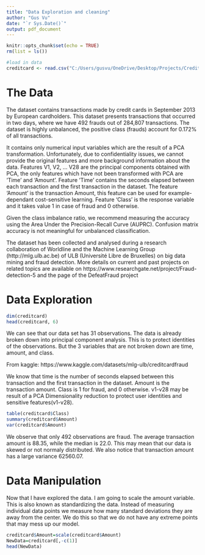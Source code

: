 ---
title: "Data Exploration and cleaning"
author: "Gus Vu"
date: "`r Sys.Date()`"
output: pdf_document
---

```{r setup, include=FALSE}
knitr::opts_chunk$set(echo = TRUE)
rm(list = ls())
```


```{r, include=FALSE}
#load in data
creditcard <- read.csv("C:/Users/gusvu/OneDrive/Desktop/Projects/Creditr Card/creditcard.csv")
```



# The Data

The dataset contains transactions made by credit cards in September 2013 by European cardholders.
This dataset presents transactions that occurred in two days, where we have 492 frauds out of 284,807 transactions. The dataset is highly unbalanced, the positive class (frauds) account for 0.172% of all transactions.

It contains only numerical input variables which are the result of a PCA transformation. Unfortunately, due to confidentiality issues, we cannot provide the original features and more background information about the data. Features V1, V2, … V28 are the principal components obtained with PCA, the only features which have not been transformed with PCA are 'Time' and 'Amount'. Feature 'Time' contains the seconds elapsed between each transaction and the first transaction in the dataset. The feature 'Amount' is the transaction Amount, this feature can be used for example-dependant cost-sensitive learning. Feature 'Class' is the response variable and it takes value 1 in case of fraud and 0 otherwise.

Given the class imbalance ratio, we recommend measuring the accuracy using the Area Under the Precision-Recall Curve (AUPRC). Confusion matrix accuracy is not meaningful for unbalanced classification.

The dataset has been collected and analysed during a research collaboration of Worldline and the Machine Learning Group (http://mlg.ulb.ac.be) of ULB (Université Libre de Bruxelles) on big data mining and fraud detection.
More details on current and past projects on related topics are available on https://www.researchgate.net/project/Fraud-detection-5 and the page of the DefeatFraud project

# Data Exploration
```{r}
dim(creditcard)
head(creditcard, 6)
```
We can see that our data set has 31 observations. The data is already broken down into principal component analysis. This is to protect identities of the observations. But the 3 variables that are not broken down are time, amount, and class.

From kaggle: https://www.kaggle.com/datasets/mlg-ulb/creditcardfraud

We know that time is the number of seconds elapsed between this transaction and the first transaction in the dataset. Amount is the transaction amount. Class is 1 for fraud, and 0 otherwise. v1-v28 may be result of a PCA Dimensionality reduction to protect user identities and sensitive features(v1-v28).


```{r}
table(creditcard$Class)
summary(creditcard$Amount)
var(creditcard$Amount)
```


We observe that only 492 observations are fraud. The average transaction amount is 88.35, while the median is 22.0. This may mean that our data is skewed or not normaly distributed. We also notice that transaction amount has a large variance 62560.07.


# Data Manipulation

Now that I have explored the data. I am going to scale the amount variable. This is also known as standardizing the data. Instead of measuring individual data points we measure how many standard deviations they are away from the center. We do this so that we do not have any extreme points that may mess up our model.

```{r}
creditcard$Amount=scale(creditcard$Amount)
NewData=creditcard[,-c(1)]
head(NewData)
```